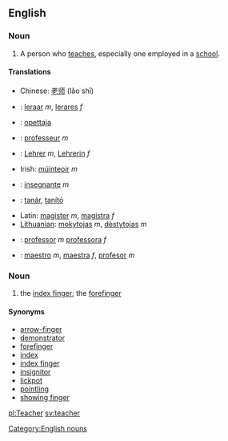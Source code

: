 {{wikipedia}}
==English==
===Noun===
# A person who [[teach]]es, especially one employed in a [[school]].

====Translations====
*Chinese: [[老师]] (lǎo shī)
*{{nl}}: [[leraar]] ''m'', [[lerares]] ''f''
*{{fi}}: [[opettaja]]
*{{fr}}: [[professeur]] ''m''
*{{de}}: [[Lehrer]] ''m'', [[Lehrerin]] ''f''
*Irish: [[múinteoir]] ''m''
*{{it}}: [[insegnante]] ''m''
*{{hu}}: [[tanár]], [[tanító]]
*Latin: [[magister]] ''m'', [[magistra]] ''f''
*[[Lithuanian]]: [[mokytojas]] ''m'', [[dėstytojas]] ''m''
*{{pt}}: [[professor#Portuguese|professor]] ''m'' [[professor#Portuguese|professora]] ''f''
*{{es}}: [[maestro#Spanish|maestro]] ''m'', [[maestra#Spanish|maestra]] ''f'', [[profesor]] ''m''

===Noun===
# the [[index finger]]; the [[forefinger]]
====Synonyms====
*[[arrow-finger]]
*[[demonstrator]]
*[[forefinger]]
*[[index]]
*[[index finger]]
*[[insignitor]]
*[[lickpot]]
*[[pointling]]
*[[showing finger]]

[[pl:Teacher]]
[[sv:teacher]]
[[Category:English nouns]]